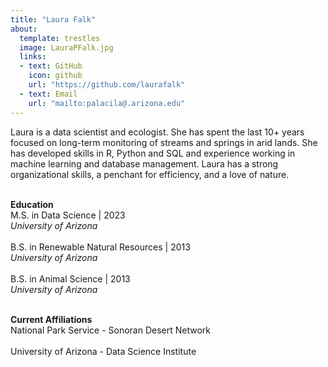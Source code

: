 ```yaml
---
title: "Laura Falk"
about: 
  template: trestles
  image: LauraPFalk.jpg
  links:
  - text: GitHub
    icon: github
    url: "https://github.com/laurafalk"
  - text: Email
    url: "mailto:palacila@.arizona.edu"
---
```


Laura is a data scientist and ecologist. She has spent the last 10+ years focused on long-term monitoring of streams and springs in arid lands. She has developed skills in R, Python and SQL and experience working in machine learning and database management. Laura has a strong organizational skills, a penchant for efficiency, and a love of nature.   

<br>
**Education**<br>
M.S. in Data Science | 2023<br> *University of Arizona*
<br><br>
B.S. in Renewable Natural Resources | 2013 <br> *University of Arizona*
<br><br>
B.S. in Animal Science | 2013 <br>*University of Arizona*

<br>
**Current Affiliations** <br>
National Park Service - Sonoran Desert Network <br><br>
University of Arizona - Data Science Institute